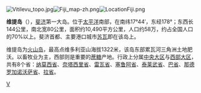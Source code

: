 [[File:Vitilevu_topo.jpg|thumb]][[File:Fiji_map-zh.png|thumb]][[File:LocationFiji.png|thumb]]

'''维提岛'''（{{lang-fj|Viti Levu}}），[[斐济|斐济]]第一大岛。位于[[太平洋|太平洋]]南部，在南纬17°44′，东经178°；东西长144公里，南北宽80公里，面积约10,490平方公里，人口约58万，约占全国人口的70%以上。斐济首都、主要港口城市[[苏瓦|苏瓦]]即在该岛上。

维提岛为[[火山岛|火山岛]]，最高点维多利亚山海拔1322米，该岛东部累瓦河三角洲土地肥沃。以畜牧业为主，西部则是重要的[[蔗糖|蔗糖]]产地。行政上分属[[中央大区|中央大区]]与[[西部大区|西部大区]]，共有8个省：[[纳莫西省|纳莫西省]]、[[奈塔西里省|奈塔西里省]]、[[雷瓦省|雷瓦省]]、[[塞鲁阿省|塞鲁阿省]]、[[泰莱武省|泰莱武省]]、[[巴省|巴省]]、[[那德罗加诺沃萨省|那德罗加诺沃萨省]]、[[拉省|拉省]]。

{{Oceania-geo-stub}}
{{斐濟島嶼}}
{{Authority control}}

[[Category:斐济岛屿|V]]